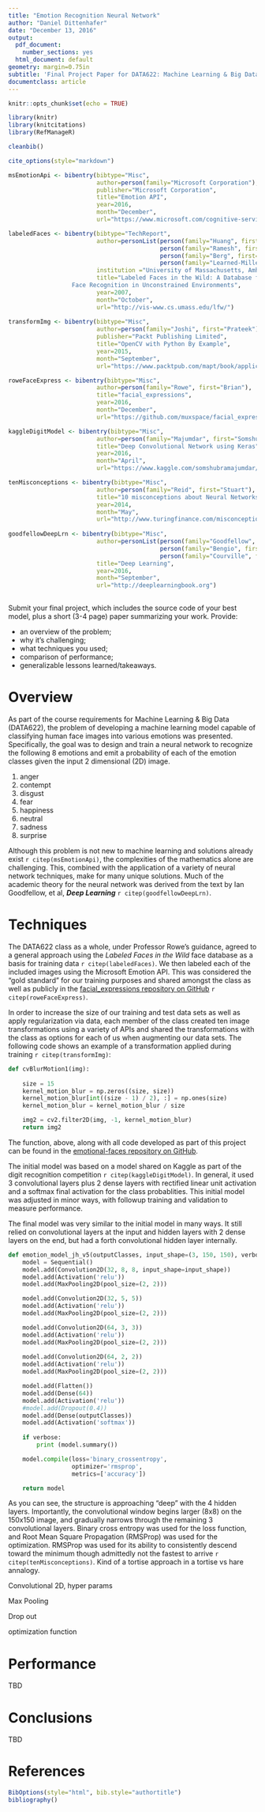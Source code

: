 ```yaml
---
title: "Emotion Recognition Neural Network"
author: "Daniel Dittenhafer"
date: "December 13, 2016"
output:
  pdf_document:
    number_sections: yes
  html_document: default
geometry: margin=0.75in
subtitle: 'Final Project Paper for DATA622: Machine Learning & Big Data'
documentclass: article
---
```


```r
knitr::opts_chunk$set(echo = TRUE)
```


```r
library(knitr)
library(knitcitations)
library(RefManageR)

cleanbib()

cite_options(style="markdown")

msEmotionApi <- bibentry(bibtype="Misc",
                         author=person(family="Microsoft Corporation"),
                         publisher="Microsoft Corporation",
                         title="Emotion API",
                         year=2016,
                         month="December",
                         url="https://www.microsoft.com/cognitive-services/en-us/emotion-api")

labeledFaces <- bibentry(bibtype="TechReport",
                         author=personList(person(family="Huang", first="Gary"),
                                           person(family="Ramesh", first="Manu "),
                                           person(family="Berg", first="Tamara"),
                                           person(family="Learned-Miller", first="Erik")),
                         institution ="University of Massachusetts, Amherst",
                         title="Labeled Faces in the Wild: A Database for Studying 
                  Face Recognition in Unconstrained Environments",
                         year=2007,
                         month="October",
                         url="http://vis-www.cs.umass.edu/lfw/")
  
transformImg <- bibentry(bibtype="Misc",
                         author=person(family="Joshi", first="Prateek"),
                         publisher="Packt Publishing Limited",
                         title="OpenCV with Python By Example",
                         year=2015,
                         month="September",
                         url="https://www.packtpub.com/mapt/book/application-development/9781785283932/2/ch02lvl1sec23/Embossing")

roweFaceExpress <- bibentry(bibtype="Misc",
                         author=person(family="Rowe", first="Brian"),
                         title="facial_expressions",
                         year=2016,
                         month="December",
                         url="https://github.com/muxspace/facial_expressions")

kaggleDigitModel <- bibentry(bibtype="Misc",
                         author=person(family="Majumdar", first="Somshubra"),
                         title="Deep Convolutional Network using Keras",
                         year=2016,
                         month="April",
                         url="https://www.kaggle.com/somshubramajumdar/digit-recognizer/deep-convolutional-network-using-keras")

tenMisconceptions <- bibentry(bibtype="Misc",
                         author=person(family="Reid", first="Stuart"),
                         title="10 misconceptions about Neural Networks",
                         year=2014,
                         month="May",
                         url="http://www.turingfinance.com/misconceptions-about-neural-networks/#algo")
  
goodfellowDeepLrn <- bibentry(bibtype="Misc",
                         author=personList(person(family="Goodfellow", first="Ian"),
                                           person(family="Bengio", first="Yoshua"),
                                           person(family="Courville", first="Aaron")),
                         title="Deep Learning",
                         year=2016,
                         month="September",
                         url="http://deeplearningbook.org")
   
```

Submit your final project, which includes the source code of your best model, plus a short (3-4 page) paper summarizing your work. Provide:

* an overview of the problem;
* why it's challenging;
* what techniques you used;
* comparison of performance;
* generalizable lessons learned/takeaways.


# Overview

As part of the course requirements for Machine Learning & Big Data (DATA622), the problem of developing a machine learning model capable of classifying human face images into various emotions was presented. Specifically, the goal was to design and train a neural network to recognize the following 8 emotions and emit a probability of each of the emotion classes given the input 2 dimensional (2D) image. 

1. anger
2. contempt
3. disgust
4. fear
5. happiness
6. neutral
7. sadness
8. surprise

Although this problem is not new to machine learning and solutions already exist `r citep(msEmotionApi)`, the complexities of the mathematics alone are challenging. This, combined with the application of a variety of neural network techniques, make for many unique solutions. Much of the academic theory for the neural network was derived from the text by Ian Goodfellow, et al, ___Deep Learning___ `r citep(goodfellowDeepLrn)`.

# Techniques

The DATA622 class as a whole, under Professor Rowe's guidance, agreed to a general approach using the _Labeled Faces in the Wild_ face database as a basis for training data `r citep(labeledFaces)`. We then labeled each of the included images using the Microsoft Emotion API. This was considered the "gold standard" for our training purposes and shared amongst the class as well as publicly in the [facial_expressions repository on GitHub](https://github.com/muxspace/facial_expressions) `r citep(roweFaceExpress)`.

In order to increase the size of our training and test data sets as well as apply regularization via data, each member of the class created ten image transformations using a variety of APIs and shared the transformations with the class as options for each of us when augmenting our data sets. The following code shows an example of a transformation applied during training `r citep(transformImg)`:

```python
def cvBlurMotion1(img):
    
    size = 15
    kernel_motion_blur = np.zeros((size, size))
    kernel_motion_blur[int((size - 1) / 2), :] = np.ones(size)
    kernel_motion_blur = kernel_motion_blur / size

    img2 = cv2.filter2D(img, -1, kernel_motion_blur)
    return img2
```

The function, above, along with all code developed as part of this project can be found in the [emotional-faces repository on GitHub](https://github.com/dwdii/emotional-faces).

The initial model was based on a model shared on Kaggle as part of the digit recognition competition `r citep(kaggleDigitModel)`. In general, it used 3 convolutional layers plus 2 dense layers with rectified linear unit activation and a softmax final activation for the class probablities. This initial model was adjusted in minor ways, with followup training and validation to measure performance.

The final model was very similar to the initial model in many ways. It still relied on convolutional layers at the input and hidden layers with 2 dense layers on the end, but had a forth convolutional hidden layer internally. 

```python
def emotion_model_jh_v5(outputClasses, input_shape=(3, 150, 150), verbose=False):
    model = Sequential()
    model.add(Convolution2D(32, 8, 8, input_shape=input_shape))
    model.add(Activation('relu'))
    model.add(MaxPooling2D(pool_size=(2, 2)))

    model.add(Convolution2D(32, 5, 5))
    model.add(Activation('relu'))
    model.add(MaxPooling2D(pool_size=(2, 2)))

    model.add(Convolution2D(64, 3, 3))
    model.add(Activation('relu'))
    model.add(MaxPooling2D(pool_size=(2, 2)))
    
    model.add(Convolution2D(64, 2, 2))
    model.add(Activation('relu'))
    model.add(MaxPooling2D(pool_size=(2, 2)))    

    model.add(Flatten())
    model.add(Dense(64))
    model.add(Activation('relu'))
    #model.add(Dropout(0.4))
    model.add(Dense(outputClasses))
    model.add(Activation('softmax'))
    
    if verbose:
        print (model.summary())

    model.compile(loss='binary_crossentropy',
                  optimizer='rmsprop',
                  metrics=['accuracy'])

    return model
```

As you can see, the structure is approaching "deep" with the 4 hidden layers. Importantly, the convolutional window begins larger (8x8) on the 150x150 image, and gradually narrows through the remaining 3 convolutional layers. Binary cross entropy was used for the loss function, and Root Mean Square Propagation (RMSProp) was used for the optimization. RMSProp was used for its ability to consistently descend toward the minimum though admittedly not the fastest to arrive `r citep(tenMisconceptions)`. Kind of a tortise approach in a tortise vs hare annalogy.  

Convolutional 2D, hyper params

Max Pooling

Drop out

optimization function

# Performance

TBD

# Conclusions

TBD


# References

```r
BibOptions(style="html", bib.style="authortitle")
bibliography()
```